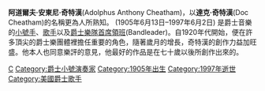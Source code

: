 {{Infobox musical artist 
| Name                = 達克·奇特漢
| Img                 = Doc_Cheatham_2.jpg
| Img_capt            = Photo by Ed Newman
| Img_size            = 
| Landscape           = yes
| Background          = solo_singer
| Birth_name          = Adolphus Anthony Cheatham
| Alias               = 
| Born                = {{birth date|1905|6|13}}
| Died                = {{death date and age|1997|6|2|1905|6|13}}
| Origin              = [[納許維爾|納許維爾]], [[美國|美國]]
| Instrument          = [[小號|小號]]<br>[[演唱|演唱]]
| Voice_type          = 
| Genre               = [[搖擺音樂|搖擺音樂]]<br>[[迪克西蘭|迪克西蘭]]<br>[[大樂團音樂|大樂團音樂]]
| Occupation          = [[爵士樂隊首席領班|爵士樂隊首席領班]](Bandleader)
| Years_active        = 
| Label               = 
| Associated_acts     = 
| URL                 = 
| Current_members     = 
| Past_members        = 
| Notable_instruments = 
}}
'''阿道爾夫·安東尼·奇特漢'''(Adolphus Anthony Cheatham)，以'''達克·奇特漢'''(Doc Cheatham)的名稱更為人所熟知。 (1905年6月13日–1997年6月2日) 是爵士音樂的[[小號手|小號手]]、[[歌手|歌手]]以及[[爵士樂隊首席領班|爵士樂隊首席領班]](Bandleader)。自1920年代開始，便在許多頂尖的爵士樂團體裡擔任重要的角色，隨著歲月的增長，奇特漢的創作力益加旺盛。他本人也同意樂評的意見，他最好的作品是在七十歲以後所創作出來的。

{{Authority control}}
{{DEFAULTSORT:Cheatham, Doc}}
[[Category:美國小號演奏家|C]]
[[Category:爵士小號演奏家|Category:爵士小號演奏家]]
[[Category:1905年出生|Category:1905年出生]]
[[Category:1997年逝世|Category:1997年逝世]]
[[Category:美國爵士歌手|Category:美國爵士歌手]]